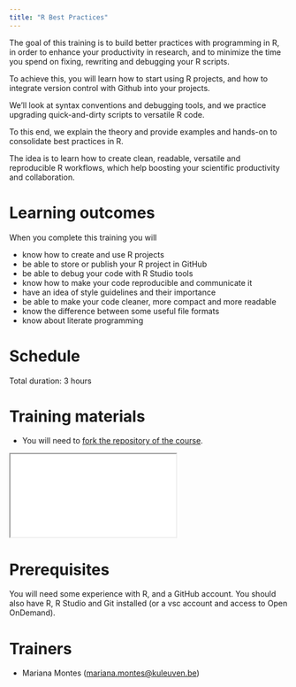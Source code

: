 ```yaml
---
title: "R Best Practices"
---
```



The goal of this training is to build better practices with programming in R, in order to enhance your productivity in research, and to minimize the time you spend on fixing, rewriting and debugging your R scripts.

To achieve this, you will learn how to start using R projects, and how to integrate version control with Github into your projects.

We'll look at syntax conventions and debugging tools, and we practice upgrading quick-and-dirty scripts to versatile R code.

To this end, we explain the theory and provide examples and hands-on to consolidate best practices in R.

The idea is to learn how to create clean, readable, versatile and reproducible R workflows, which help boosting your scientific productivity and collaboration.

# Learning outcomes

When you complete this training you will

- know how to create and use R projects
- be able to store or publish your R project in GitHub
- be able to debug your code with R Studio tools
- know how to make your code reproducible and communicate it
- have an idea of style guidelines and their importance
- be able to make your code cleaner, more compact and more readable
- know the difference between some useful file formats
- know about literate programming

# Schedule

Total duration: 3 hours

# Training materials

- You will need to [fork the repository of the course](https://github.com/hpcleuven/R-best-practices).

<div>
```{=html}
<iframe class="slide-deck" src="slides/index.html"></iframe>
```
</div>

# Prerequisites

You will need some experience with R, and a GitHub account.
You should also have R, R Studio and Git installed (or a vsc account and access to Open OnDemand).

# Trainers

- Mariana Montes ([mariana.montes@kuleuven.be](mailto:mariana.montes@kuleuven.be))

